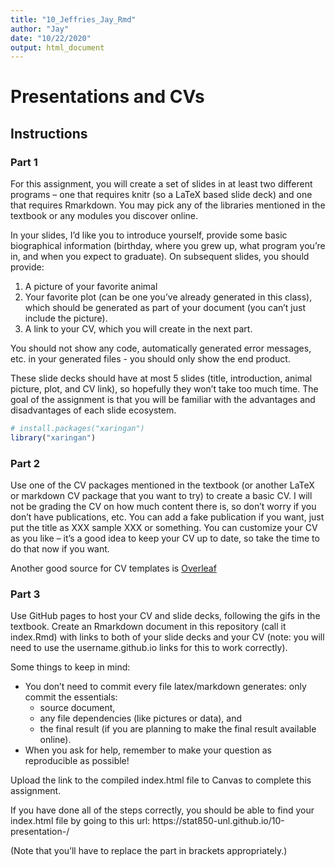 ```yaml
---
title: "10_Jeffries_Jay_Rmd"
author: "Jay"
date: "10/22/2020"
output: html_document
---
```


# Presentations and CVs

## Instructions

### Part 1

For this assignment, you will create a set of slides in at least two different programs -- one that requires knitr (so a LaTeX based slide deck) and one that requires Rmarkdown. You may pick any of the libraries mentioned in the textbook or any modules you discover online. 

In your slides, I'd like you to introduce yourself, provide some basic biographical information (birthday, where you grew up, what program you're in, and when you expect to graduate). On subsequent slides, you should provide:
  
1. A picture of your favorite animal
2. Your favorite plot (can be one you've already generated in this class), which should be generated as part of your document (you can't just include the picture). 
3. A link to your CV, which you will create in the next part.

You should not show any code, automatically generated error messages, etc. in your generated files - you should only show the end product.

These slide decks should have at most 5 slides (title, introduction, animal picture, plot, and CV link), so hopefully they won't take too  much time. The goal of the assignment is that you will be familiar with the advantages and disadvantages of each slide ecosystem.

```R
# install.packages("xaringan")
library("xaringan")
```

### Part 2

Use one of the CV packages mentioned in the textbook (or another LaTeX or markdown CV package that you want to try) to create a basic CV. I will not be grading the CV on how much content there is, so don't worry if you don't have publications, etc. You can add a fake publication if you want, just put the title as XXX sample XXX or something. 
You can customize your CV as you like -- it's a good idea to keep your CV up to date, so take the time to do that now if you want.

Another good source for CV templates is [Overleaf](https://www.overleaf.com/latex/templates/tagged/cv)

### Part 3

Use GitHub pages to host your CV and slide decks, following the gifs in the textbook. Create an Rmarkdown document in this repository (call it index.Rmd) with links to both of your slide decks and your CV (note: you will need to use the username.github.io links for this to work correctly). 

Some things to keep in mind:
  
  - You don't need to commit every file latex/markdown generates: only commit the essentials: 
    - source document, 
    - any file dependencies (like pictures or data), and 
    - the final result (if you are planning to make the final result available online). 

- When you ask for help, remember to make your question as reproducible as possible!

Upload the link to the compiled index.html file to Canvas to complete this assignment.


If you have done all of the steps correctly, you should be able to find your index.html file by going to this url: 
https://stat850-unl.github.io/10-presentation-<your-gh-username-here>/
    
(Note that you'll have to replace the part in brackets appropriately.)
